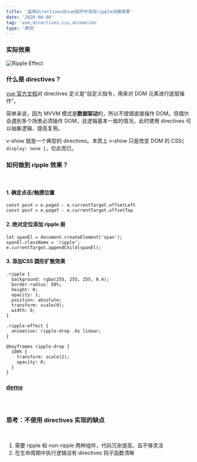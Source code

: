```yaml
---
title: '运用directives在vue组件中添加ripple动画效果'
date: '2020-08-09'
tag: 'vue,directives,css,animation'
type: '原创'
---
```


### 实际效果

![Ripple Effect](./1.gif)

### 什么是 directives？

<a href="https://cn.vuejs.org/v2/guide/custom-directive.html" target="_blank">vue 官方文档</a>对 directives 定义是“自定义指令，用来对 DOM 元素进行底层操作”。

简单来说，因为 MVVM 模式是**数据驱动**的，所以不提倡直接操作 DOM。但偶尔会遇到多个场景必须操作 DOM，且逻辑基本一致的情况，此时使用 directives 可以抽象逻辑、提高复用。

v-show 就是一个典型的 directives。本质上 v-show 只是改变 DOM 的 CSS`{ display: none }`，仅此而已。

### 如何做到 ripple 效果？

<br />

#### 1. 确定点击/触摸位置


```
const posX = e.pageX - e.currentTarget.offsetLeft
const posY = e.pageY - e.currentTarget.offsetTop
```


#### 2. 绝对定位添加 ripple 层

```
let spanEl = document.createElement('span');
spanEl.className = 'ripple';
e.currentTarget.appendChild(spanEl);
```

#### 3. 添加CSS 圆形扩散效果

```
.ripple {
  background: rgba(255, 255, 255, 0.4);
  border-radius: 50%;
  height: 0;
  opacity: 1;
  position: absolute;
  transform: scale(0);
  width: 0;
}

.ripple-effect {
  animation: ripple-drop .6s linear;
}

@keyframes ripple-drop {
  100% {
    transform: scale(2);
    opacity: 0;
  }
}
```

### <a href="https://codepen.io/alexanderzhao/pen/NWrrxRy" target="_blank">demo</a>

### <br />

### 思考：不使用 directives 实现的缺点

<br />

1. 需要 ripple 和 non-ripple 两种组件，代码冗余提高，且不够灵活
2. 在生命周期中执行逻辑没有 directives 钩子函数清晰
